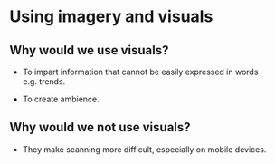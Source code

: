 # Using imagery and visuals

## Why would we use visuals?

-   To impart information that cannot be easily expressed in words e.g. trends.

-   To create ambience.

## Why would we not use visuals?

-   They make scanning more difficult, especially on mobile devices.